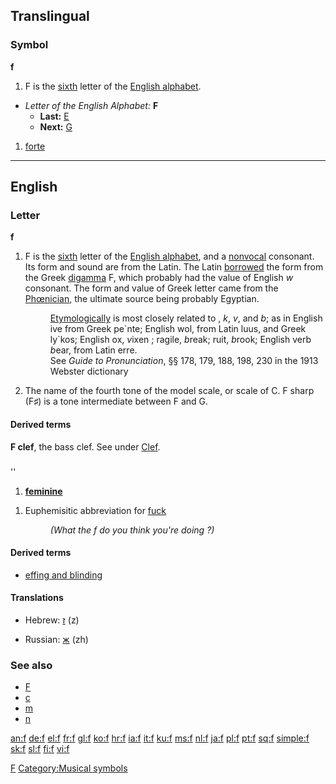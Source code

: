 {{see|Appendix:Variations of 'f'}}

{{wikipedia}}
==Translingual==

===Symbol===
'''f'''

# F is the [[sixth]] letter of the [[Appendix:Roman script|English alphabet]].
*''Letter of the English Alphabet:'' '''F'''
**'''Last:''' [[E]]
**'''Next:''' [[G]]
# {{music}} [[forte]]
[[Category:Latin letters|F]]
[[Category:Musical symbols]]

----

==English==

===Letter===
'''f'''

# F is the [[sixth]] letter of the [[Appendix:Roman script|English alphabet]], and a [[nonvocal]] consonant. Its form and sound are from the Latin. The Latin [[borrowed]] the form from the Greek [[digamma]] Ϝ, which probably had the value of English ''w'' consonant. The form and value of Greek letter came from the [[Phœnician]], the ultimate source being probably Egyptian.
#: [[Etymologically]] {{f}} is most closely related to {{p}}, ''k'', ''v'', and ''b''; as in English {{f}}ive from Greek pe`nte; English wol{{f}}, from Latin lu{{p}}us, and Greek ly`kos; English {{f}}ox, ''v''ixen ; {{f}}ragile, ''b''reak; {{f}}ruit, ''b''rook; English verb ''b''ear, from Latin {{f}}erre.
#:See ''Guide to Pronunciation'', §§ 178, 179, 188, 198, 230 in the 1913 Webster dictionary
# {{music}} The name of the fourth tone of the model scale, or scale of C. F sharp (F♯) is a tone intermediate between F and G.

====Derived terms====
'''F clef''', the bass clef. See under [[Clef]].

==={{abbreviation}}===
'{{f}}'

# {{grammar}} '''[[feminine]]'''

# Euphemisitic abbreviation for [[fuck]]
#: ''(What the f do you think you're doing ?)''

====Derived terms====
*[[effing and blinding]]

====Translations====
{{top}}
*Hebrew: [[ז]] (z)
{{mid}}
*Russian: [[ж]] (zh)
{{bottom}}

===See also===
*[[F]]
*[[c]]
*[[m]]
*[[n]]

[[an:f]]
[[de:f]]
[[el:f]]
[[fr:f]]
[[gl:f]]
[[ko:f]]
[[hr:f]]
[[ia:f]]
[[it:f]]
[[ku:f]]
[[ms:f]]
[[nl:f]]
[[ja:f]]
[[pl:f]]
[[pt:f]]
[[sq:f]]
[[simple:f]]
[[sk:f]]
[[sl:f]]
[[fi:f]]
[[vi:f]]